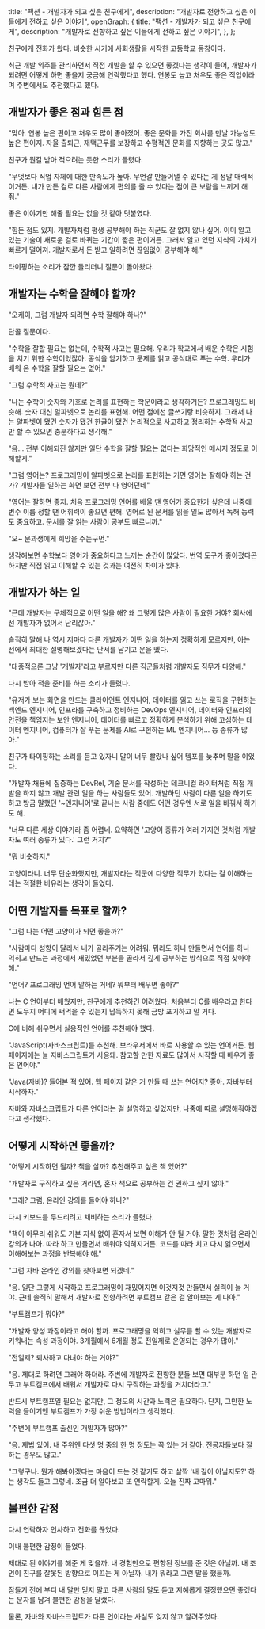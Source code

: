   title: "팩션 - 개발자가 되고 싶은 친구에게",
  description: "개발자로 전향하고 싶은 이들에게 전하고 싶은 이야기",
  openGraph: {
    title: "팩션 - 개발자가 되고 싶은 친구에게",
    description: "개발자로 전향하고 싶은 이들에게 전하고 싶은 이야기",
  },
};

친구에게 전화가 왔다. 비슷한 시기에 사회생활을 시작한 고등학교 동창이다.

최근 개발 외주를 관리하면서 직접 개발을 할 수 있으면 좋겠다는 생각이 들어, 개발자가 되려면 어떻게 하면 좋을지 궁금해 연락했다고 했다. 연봉도 높고 처우도 좋은 직업이라며 주변에서도 추천했다고 했다.

## 개발자가 좋은 점과 힘든 점

"맞아. 연봉 높은 편이고 처우도 많이 좋아졌어. 좋은 문화를 가진 회사를 만날 가능성도 높은 편이지. 자율 출퇴근, 재택근무를 보장하고 수평적인 문화를 지향하는 곳도 많고."

친구가 뭔갈 받아 적으려는 듯한 소리가 들렸다.

"무엇보다 직업 자체에 대한 만족도가 높아. 무언갈 만들어낼 수 있다는 게 정말 매력적이거든. 내가 만든 걸로 다른 사람에게 편의를 줄 수 있다는 점이 큰 보람을 느끼게 해 줘."

좋은 이야기만 해줄 필요는 없을 것 같아 덧붙였다.

"힘든 점도 있지. 개발자처럼 평생 공부해야 하는 직군도 잘 없지 않나 싶어. 이미 알고 있는 기술이 새로운 걸로 바뀌는 기간이 짧은 편이거든. 그래서 알고 있던 지식의 가치가 빠르게 떨어져. 개발자로서 돈 받고 일하려면 끊임없이 공부해야 해."

타이핑하는 소리가 잠깐 들리더니 질문이 돌아왔다.

## 개발자는 수학을 잘해야 할까?

"오케이, 그럼 개발자 되려면 수학 잘해야 하나?"

단골 질문이다.

"수학을 잘할 필요는 없는데, 수학적 사고는 필요해. 우리가 학교에서 배운 수학은 시험을 치기 위한 수학이었잖아. 공식을 암기하고 문제를 읽고 공식대로 푸는 수학. 우리가 배워 온 수학을 잘할 필요는 없어."

"그럼 수학적 사고는 뭔데?"

"나는 수학이 숫자와 기호로 논리를 표현하는 학문이라고 생각하거든? 프로그래밍도 비슷해. 숫자 대신 알파벳으로 논리를 표현해. 어떤 점에선 글쓰기랑 비슷하지. 그래서 나는 알파벳이 됐건 숫자가 됐건 한글이 됐건 논리적으로 사고하고 정리하는 수학적 사고만 할 수 있으면 충분하다고 생각해."

"음... 전부 이해되진 않지만 일단 수학을 잘할 필요는 없다는 희망적인 메시지 정도로 이해할게."

"그럼 영어는? 프로그래밍이 알파벳으로 논리를 표현하는 거면 영어는 잘해야 하는 건가? 개발자들 일하는 화면 보면 전부 다 영어던데"

"영어는 잘하면 좋지. 처음 프로그래밍 언어를 배울 땐 영어가 중요한가 싶은데 나중에 변수 이름 정할 땐 어휘력이 좋으면 편해. 영어로 된 문서를 읽을 일도 많아서 독해 능력도 중요하고. 문서를 잘 읽는 사람이 공부도 빠르니까."

"오~ 문과생에게 희망을 주는구먼."

생각해보면 수학보다 영어가 중요하다고 느끼는 순간이 많았다. 번역 도구가 좋아졌다곤 하지만 직접 읽고 이해할 수 있는 것과는 여전히 차이가 있다.

## 개발자가 하는 일

"근데 개발자는 구체적으로 어떤 일을 해? 왜 그렇게 많은 사람이 필요한 거야? 회사에선 개발자가 없어서 난리잖아."

솔직히 말해 나 역시 저마다 다른 개발자가 어떤 일을 하는지 정확하게 모르지만, 아는 선에서 최대한 설명해보겠다는 단서를 남기고 운을 뗐다.

"대중적으론 그냥 '개발자'라고 부르지만 다른 직군들처럼 개발자도 직무가 다양해."

다시 받아 적을 준비를 하는 소리가 들렸다.

"유저가 보는 화면을 만드는 클라이언트 엔지니어, 데이터를 읽고 쓰는 로직을 구현하는 백엔드 엔지니어, 인프라를 구축하고 정비하는 DevOps 엔지니어, 데이터와 인프라의 안전을 책임지는 보안 엔지니어, 데이터를 빠르고 정확하게 분석하기 위해 고심하는 데이터 엔지니어, 컴퓨터가 잘 푸는 문제를 AI로 구현하는 ML 엔지니어... 등 종류가 많아."

친구가 타이핑하는 소리를 듣고 있자니 말이 너무 빨랐나 싶어 템포를 늦추며 말을 이었다.

"개발자 채용에 집중하는 DevRel, 기술 문서를 작성하는 테크니컬 라이터처럼 직접 개발을 하지 않고 개발 관련 일을 하는 사람들도 있어. 개발하던 사람이 다른 일을 하기도 하고 방금 말했던 '~엔지니어'로 끝나는 사람 중에도 어떤 경우엔 서로 일을 바꿔서 하기도 해.

"너무 다른 세상 이야기라 좀 어렵네. 요약하면 '고양이 종류가 여러 가지인 것처럼 개발자도 여러 종류가 있다.' 그런 거지?"

"뭐 비슷하지."

고양이라니. 너무 단순화했지만, 개발자라는 직군에 다양한 직무가 있다는 걸 이해하는 데는 적절한 비유라는 생각이 들었다.

## 어떤 개발자를 목표로 할까?

"그럼 나는 어떤 고양이가 되면 좋을까?"

"사람마다 성향이 달라서 내가 골라주기는 어려워. 뭐라도 하나 만들면서 언어를 하나 익히고 만드는 과정에서 재밌었던 부분을 골라서 깊게 공부하는 방식으로 직접 찾아야 해."

"언어? 프로그래밍 언어 말하는 거네? 뭐부터 배우면 좋아?"

나는 C 언어부터 배웠지만, 친구에게 추천하긴 어려웠다. 처음부터 C를 배우라고 한다면 도무지 어디에 써먹을 수 있는지 납득하지 못해 금방 포기하고 말 거다.

C에 비해 쉬우면서 실용적인 언어를 추천해야 했다.

"JavaScript(자바스크립트)를 추천해. 브라우저에서 바로 사용할 수 있는 언어거든. 웹 페이지에는 늘 자바스크립트가 사용돼. 참고할 만한 자료도 많아서 시작할 때 배우기 좋은 언어야."

"Java(자바)? 들어본 적 있어. 웹 페이지 같은 거 만들 때 쓰는 언어지? 좋아. 자바부터 시작하자."

자바와 자바스크립트가 다른 언어라는 걸 설명하고 싶었지만, 나중에 따로 설명해줘야겠다고 생각했다.

## 어떻게 시작하면 좋을까?

"어떻게 시작하면 될까? 책을 살까? 추천해주고 싶은 책 있어?"

"개발자로 구직하고 싶은 거라면, 혼자 책으로 공부하는 건 권하고 싶지 않아."

"그래? 그럼, 온라인 강의를 들어야 하나?"

다시 키보드를 두드리려고 채비하는 소리가 들렸다.

"책이 아무리 쉬워도 기본 지식 없이 혼자서 보면 이해가 안 될 거야. 말한 것처럼 온라인 강의가 나아. 따라 하고 만들면서 배워야 익혀지거든. 코드를 따라 치고 다시 읽으면서 이해해보는 과정을 반복해야 해."

"그럼 자바 온라인 강의를 찾아보면 되겠네."

"응. 일단 그렇게 시작하고 프로그래밍이 재밌어지면 이것저것 만들면서 실력이 늘 거야. 근데 솔직히 말해서 개발자로 전향하려면 부트캠프 같은 걸 알아보는 게 나아."

"부트캠프가 뭐야?"

"개발자 양성 과정이라고 해야 할까. 프로그래밍을 익히고 실무를 할 수 있는 개발자로 키워내는 속성 과정이야. 3개월에서 6개월 정도 전일제로 운영되는 경우가 많아."

"전일제? 퇴사하고 다녀야 하는 거야?"

"응. 제대로 하려면 그래야 하더라. 주변에 개발자로 전향한 분들 보면 대부분 하던 일 관두고 부트캠프에서 배워서 개발자로 다시 구직하는 과정을 거치더라고."

반드시 부트캠프일 필요는 없지만, 그 정도의 시간과 노력은 필요하다. 단지, 그만한 노력을 들이기엔 부트캠프가 가장 쉬운 방법이라고 생각했다.

"주변에 부트캠프 출신인 개발자가 많아?"

"응. 제법 있어. 내 주위엔 다섯 명 중의 한 명 정도는 꼭 있는 거 같아. 전공자들보다 잘하는 경우도 많고."

"그렇구나. 뭔가 해봐야겠다는 마음이 드는 것 같기도 하고 살짝 '내 길이 아닐지도?' 하는 생각도 들고 그렇네. 조금 더 알아보고 또 연락할게. 오늘 진짜 고마워."

## 불편한 감정

다시 연락하자 인사하고 전화를 끊었다.

이내 불편한 감정이 들었다.

제대로 된 이야기를 해준 게 맞을까. 내 경험만으로 편향된 정보를 준 것은 아닐까. 내 조언이 친구를 잘못된 방향으로 이끄는 게 아닐까. 내가 뭐라고 그런 말을 했을까.

잠들기 전에 부디 내 말만 믿지 말고 다른 사람의 말도 듣고 지혜롭게 결정했으면 좋겠다는 문자를 남겨 불편한 감정을 달랬다.

물론, 자바와 자바스크립트가 다른 언어라는 사실도 잊지 않고 알려주었다.
